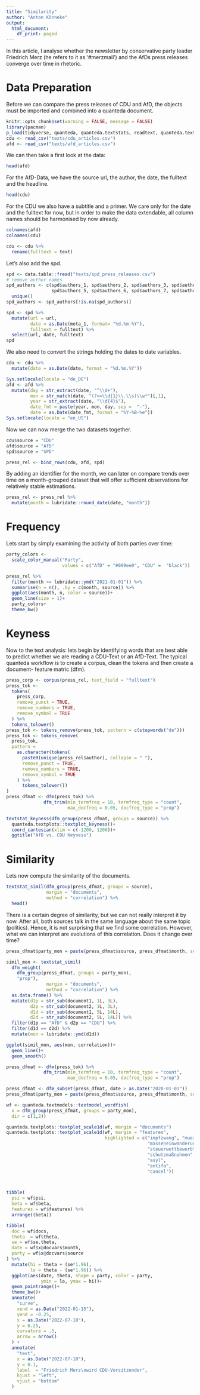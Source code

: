 ```yaml
---
title: "Similarity"
author: "Anton Könneke"
output:
  html_document:
    df_print: paged
---
```


In this article, I analyse whether the newsletter by conservative party leader 
Friedrich Merz (he refers to it as '#merzmail') and the AfDs press releases converge 
over time in rhetoric.

# Data Preparation
Before we can compare the press releases of CDU and AfD, the objects must be 
imported and combined into a quanteda document.

```r
knitr::opts_chunk$set(warning = FALSE, message = FALSE)
library(pacman)
p_load(tidyverse, quanteda, quanteda.textstats, readtext, quanteda.textmodels, ggforce, grid)
cdu <- read_csv("texts/cdu_articles.csv")
afd <- read_csv("texts/afd_articles.csv")
```

We can then take a first look at the data:
```r
head(afd)
```
For the AfD-Data, we have the source url, the author, the date, the fulltext and 
the headline.

```r
head(cdu)
```
For the CDU we also have a subtitle and a primer. We care only for the date and the fulltext for now, 
but in order to make the data extendable, all column names should be harmonised by now already.


```r
colnames(afd)
colnames(cdu)

cdu <- cdu %>% 
  rename(fulltext = text)
```

Let's also add the spd.
```r
spd <- data.table::fread("texts/spd_press_releases.csv")
# remove author names
spd_authors <- c(spd$authors_1, spd$authors_2, spd$authors_3, spd$authors_4,
                 spd$authors_5, spd$authors_6, spd$authors_7, spd$authors_8) %>% 
  unique()
spd_authors <- spd_authors[!is.na(spd_authors)]

spd <- spd %>% 
  mutate(url = url,
         date = as.Date(meta_1, format= "%d.%m.%Y"),
         fulltext = fulltext) %>% 
  select(url, date, fulltext)
spd
```


We also need to convert the strings holding the dates to date variables.
```r
cdu <- cdu %>% 
  mutate(date = as.Date(date, format = "%d.%m.%Y"))

Sys.setlocale(locale = "de_DE")
afd <- afd %>% 
  mutate(day = str_extract(date, "^\\d+"),
         mon = str_match(date, "(?<=\\d{1}\\.\\s)\\w*")[,1],
         year = str_extract(date, "\\d{4}$"),
         date_fmt = paste(year, mon, day, sep =  "-"),
         date = as.Date(date_fmt, format = "%Y-%B-%e")) 
Sys.setlocale(locale = "en_US")
```


Now we can now merge the two datasets together.
```r
cdu$source = "CDU"
afd$source = "AfD"
spd$source = "SPD"

press_rel <- bind_rows(cdu, afd, spd)
```

By adding an identifier for the month, we can later on compare trends over time 
on a month-grouped dataset that will offer sufficient observations for relatively 
stable estimations.

```r
press_rel <- press_rel %>% 
  mutate(month = lubridate::round_date(date, "month"))
```

# Frequency
Lets start by simply examining the activity of both parties over time:
```r
party_colors <- 
  scale_color_manual("Party",
                     values = c("AfD" = "#009ee0", "CDU" =  "black"))

press_rel %>% 
  filter(month >= lubridate::ymd("2021-01-01")) %>% 
  summarise(n = n(), .by = c(month, source)) %>% 
  ggplot(aes(month, n, color = source))+
  geom_line(size = 1)+
  party_colors+
  theme_bw()
```

# Keyness
Now to the text analysis: lets begin by identifying words that are best able to
predict whether we are reading a CDU-Text or an AfD-Text. The typical quanteda
workflow is to create a corpus, clean the tokens and then create a document-
feature matric (dfm).

```r
press_corp <- corpus(press_rel, text_field = "fulltext")
press_tok <-
  tokens(
    press_corp,
    remove_punct = TRUE,
    remove_numbers = TRUE,
    remove_symbol = TRUE
  ) %>% 
  tokens_tolower()
press_tok <- tokens_remove(press_tok, pattern = c(stopwords("de")))
press_tok <- tokens_remove(
  press_tok,
  pattern =
    as.character(tokens(
      paste0(unique(press_rel$author), collapse = " "),
      remove_punct = TRUE,
      remove_numbers = TRUE,
      remove_symbol = TRUE
    ) %>% 
      tokens_tolower())
)
press_dfmat <- dfm(press_tok) %>% 
              dfm_trim(min_termfreq = 10, termfreq_type = "count",
                       max_docfreq = 0.05, docfreq_type = "prop")
```


```r
textstat_keyness(dfm_group(press_dfmat, groups = source)) %>% 
  quanteda.textplots::textplot_keyness()+
  coord_cartesian(xlim = c(-1200, 1200))+
  ggtitle("AfD vs. CDU Keyness")
```

# Similarity
Lets now compute the similarity of the documents.
```r
textstat_simil(dfm_group(press_dfmat, groups = source), 
               margin = "documents", 
               method = "correlation") %>% 
  head()
```
There is a certain degree of similarity, but we can not really interpret it by now.
After all, both sources talk in the same language about the same topic (politics).
Hence, it is not surprising that we find some correlation. However, what we 
can interpret are evolutions of this correlation. Does it change over time?

```r
press_dfmat$party_mon = paste(press_dfmat$source, press_dfmat$month, sep = "_")

simil_mon <- textstat_simil(
  dfm_weight(
    dfm_group(press_dfmat, groups = party_mon),
    "prop"),
               margin = "documents", 
               method = "correlation") %>% 
  as.data.frame() %>% 
  mutate(d1p = str_sub(document1, 1L, 3L),
         d2p = str_sub(document2, 1L, 3L),
         d1d = str_sub(document1, 5L, 14L),
         d2d = str_sub(document2, 5L, 14L)) %>% 
  filter(d1p == "AfD" & d2p == "CDU") %>% 
  filter(d1d == d2d) %>% 
  mutate(mon = lubridate::ymd(d1d))

ggplot(simil_mon, aes(mon, correlation))+
  geom_line()+
  geom_smooth()
```


```r
press_dfmat <- dfm(press_tok) %>% 
              dfm_trim(min_termfreq = 10, termfreq_type = "count",
                       max_docfreq = 0.05, docfreq_type = "prop")

press_dfmat <- dfm_subset(press_dfmat, date > as.Date("2020-01-01"))
press_dfmat$party_mon = paste(press_dfmat$source, press_dfmat$month, sep = "_")

wf <- quanteda.textmodels::textmodel_wordfish(
  x = dfm_group(press_dfmat, groups = party_mon),
  dir = c(1,2))

quanteda.textplots::textplot_scale1d(wf, margin = "documents")
quanteda.textplots::textplot_scale1d(wf, margin = "features",
                                     highlighted = c("impfzwang", "muezzins",
                                                     "masseneinwanderung",
                                                     "steuerwettbewerb",
                                                     "schutzmaßnahmen",
                                                     "asyl",
                                                     "antifa",
                                                     "cancel"))



tibble(
  psi = wf$psi,
  beta = wf$beta,
  features = wf$features) %>% 
  arrange((beta))

tibble(
  doc = wf$docs,
  theta  = wf$theta,
  se = wf$se.theta,
  date = wf$x@docvars$month,
  party = wf$x@docvars$source
) %>% 
  mutate(hi = theta + (se*1.96),
         lo = theta - (se*1.96)) %>% 
  ggplot(aes(date, theta, shape = party, color = party,
             ymin = lo, ymax = hi))+
  geom_pointrange()+
  theme_bw()+
  annotate(
    "curve",
    xend = as.Date("2022-01-15"),
    yend = -0.25,
    x = as.Date("2022-07-10"),
    y = 0.25,
    curvature = .5,
    arrow = arrow()
  ) +
  annotate(
    "text",
    x = as.Date("2022-07-10"),
    y = 0.1,
    label  = "Friedrich Merz\nwird CDU-Vorsitzender",
    hjust = "left",
    vjust = "bottom"
  ) 
```

